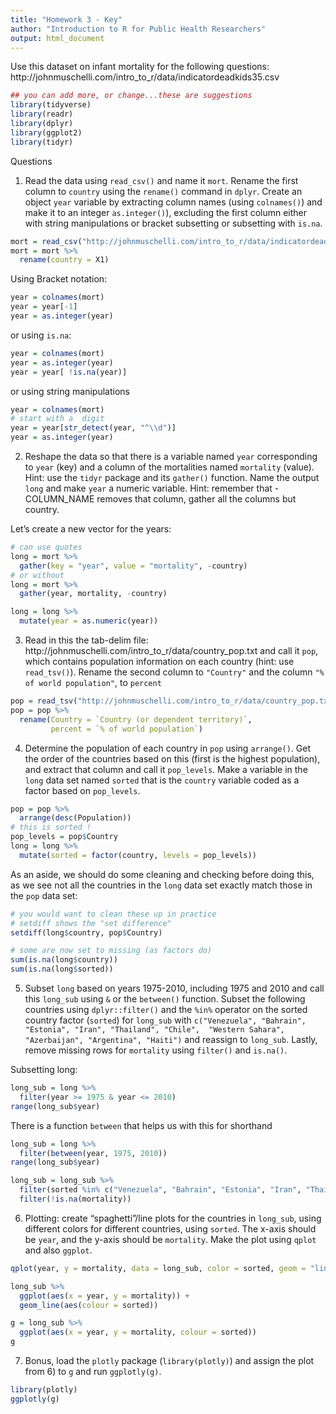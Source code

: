 ```yaml
---
title: "Homework 3 - Key"
author: "Introduction to R for Public Health Researchers"
output: html_document
---
```



Use this dataset on infant mortality for the following questions: http://johnmuschelli.com/intro_to_r/data/indicatordeadkids35.csv


```r
## you can add more, or change...these are suggestions
library(tidyverse)
library(readr)
library(dplyr)
library(ggplot2)
library(tidyr)
```

Questions

1.	Read the data using `read_csv()` and name it `mort`. Rename the first column to `country` using the `rename()` command in `dplyr`.  Create an object `year` variable by extracting column names (using `colnames()`) and make it to an integer `as.integer()`), excluding the first column either with string manipulations or bracket subsetting or subsetting with `is.na`. 

```r
mort = read_csv("http://johnmuschelli.com/intro_to_r/data/indicatordeadkids35.csv")
mort = mort %>% 
  rename(country = X1)
```

Using Bracket notation:
```r
year = colnames(mort)
year = year[-1]
year = as.integer(year)
```

or using `is.na`:
```r
year = colnames(mort)
year = as.integer(year)
year = year[ !is.na(year)]
```

or using string manipulations
```r
year = colnames(mort)
# start with a  digit
year = year[str_detect(year, "^\\d")]
year = as.integer(year)
```

2.	Reshape the data so that there is a variable named `year` corresponding to `year` (key) and a column of the mortalities named `mortality` (value). Hint: use the `tidyr` package and its `gather()` function. Name the output `long` and make `year` a numeric variable. Hint: remember that -COLUMN_NAME removes that column, gather all the columns but country.  

Let's create a new vector for the years:

```r
# can use quotes
long = mort %>% 
  gather(key = "year", value = "mortality", -country)
# or without
long = mort %>% 
  gather(year, mortality, -country)

long = long %>% 
  mutate(year = as.numeric(year))
```


3.	Read in this the tab-delim file: http://johnmuschelli.com/intro_to_r/data/country_pop.txt and call it `pop`, which contains population information on each country (hint: use `read_tsv()`).  Rename the second column to `"Country"` and the column `"% of world population"`, to `percent`

```r
pop = read_tsv("http://johnmuschelli.com/intro_to_r/data/country_pop.txt")
pop = pop %>% 
  rename(Country = `Country (or dependent territory)`,
         percent = `% of world population`)
```

4.	Determine the population of each country in `pop` using `arrange()`. Get the order of the countries based on this (first is the highest population), and extract that column and call it `pop_levels`.  Make a variable in the `long` data set named `sorted` that is the `country` variable coded as a factor based on `pop_levels`.

```r
pop = pop %>% 
  arrange(desc(Population))
# this is sorted !
pop_levels = pop$Country
long = long %>% 
  mutate(sorted = factor(country, levels = pop_levels))
```

As an aside, we should do some cleaning and checking before doing this, as we see not all the countries in the `long` data set exactly match those in the `pop` data set:
```r
# you would want to clean these up in practice
# setdiff shows the "set difference"
setdiff(long$country, pop$Country)

# some are now set to missing (as factors do)
sum(is.na(long$country))
sum(is.na(long$sorted))
```


5.	Subset `long` based on years 1975-2010, including 1975 and 2010 and call this `long_sub` using `&` or the `between()` function.  Subset the following countries using `dplyr::filter()` and the `%in%` operator on the sorted country factor (`sorted`) for `long_sub` with
`c("Venezuela", "Bahrain", "Estonia", "Iran", "Thailand", "Chile",  "Western Sahara", "Azerbaijan", "Argentina", "Haiti")` and reassign to `long_sub`. Lastly, remove missing rows for `mortality` using `filter()` and `is.na()`.

Subsetting long:
```r
long_sub = long %>% 
  filter(year >= 1975 & year <= 2010)
range(long_sub$year)
```

There is a function `between` that helps us with this for shorthand

```r
long_sub = long %>% 
  filter(between(year, 1975, 2010))
range(long_sub$year)
```

```r
long_sub = long_sub %>% 
  filter(sorted %in% c("Venezuela", "Bahrain", "Estonia", "Iran", "Thailand", "Chile",  "Western Sahara", "Azerbaijan", "Argentina", "Haiti")) %>% 
  filter(!is.na(mortality))
```


6.  Plotting: create "spaghetti"/line plots for the countries in `long_sub`, using different colors for different countries, using `sorted`. The x-axis should be `year`, and the y-axis should be `mortality`.  Make the plot using `qplot` and also `ggplot`.


```r
qplot(year, y = mortality, data = long_sub, color = sorted, geom = "line")
```

```r
long_sub %>% 
  ggplot(aes(x = year, y = mortality)) +
  geom_line(aes(colour = sorted))
```

```r
g = long_sub %>% 
  ggplot(aes(x = year, y = mortality, colour = sorted)) 
g
```

7.  Bonus, load the `plotly` package (`library(plotly)`) and assign the plot from 6) to `g` and run `ggplotly(g)`.

```r
library(plotly)
ggplotly(g)
```

